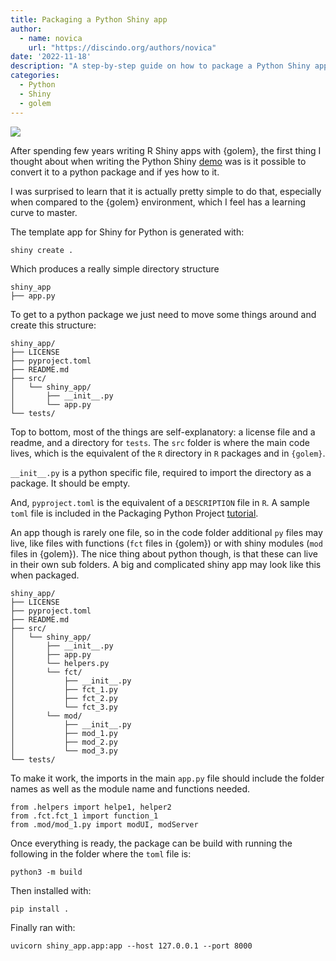 ```yaml
---
title: Packaging a Python Shiny app
author:
  - name: novica
    url: "https://discindo.org/authors/novica"
date: '2022-11-18'
description: "A step-by-step guide on how to package a Python Shiny app, including directory structure, necessary files, and commands to build and run the package."
categories:
  - Python
  - Shiny
  - golem
---
```


[![](https://ko-fi.com/img/githubbutton_sm.svg)](https://ko-fi.com/J3J8133RYV)

After spending few years writing R Shiny apps with {golem}, the first thing I thought about when writing the Python Shiny [demo](https://github.com/novica/pyshinywikidata) was is it possible to convert it to a python package and if yes how to it.

I was surprised to learn that it is actually pretty simple to do that, especially when compared to the {golem} environment, which I feel has a learning curve to master.

The template app for Shiny for Python is generated with:

```
shiny create .
```

Which produces a really simple directory structure

```
shiny_app
├── app.py
```


To get to a python package we just need to move some things around and create this structure:

```
shiny_app/
├── LICENSE
├── pyproject.toml
├── README.md
├── src/
│   └── shiny_app/
│       ├── __init__.py
│       └── app.py
└── tests/
```

Top to bottom, most of the things are self-explanatory: a license file and a readme, and a directory for `tests`. The `src` folder is where the main code lives, which is the equivalent of the `R` directory in `R` packages and in `{golem}`.

`__init__.py` is a python specific file, required to import the directory as a package. It should be empty.

And, `pyproject.toml` is the equivalent of a `DESCRIPTION` file in `R`. A sample `toml` file is included in the Packaging Python Project [tutorial](https://packaging.python.org/en/latest/tutorials/packaging-projects/).

An app though is rarely one file, so in the code folder additional `py` files may live, like files with functions (`fct` files in {golem}) or with shiny modules (`mod` files in {golem}). The nice thing about python though, is that these can live in their own sub folders. A big and complicated shiny app may look like this when packaged.


```
shiny_app/
├── LICENSE
├── pyproject.toml
├── README.md
├── src/
│   └── shiny_app/
│       ├── __init__.py
│       ├── app.py
│       └── helpers.py
│       └── fct/
│           ├── __init__.py
│           ├── fct_1.py
│           ├── fct_2.py
│           └── fct_3.py
│       └── mod/
│           ├── __init__.py
│           ├── mod_1.py
│           ├── mod_2.py
│           └── mod_3.py
└── tests/
```

To make it work, the imports in the main `app.py` file should include the folder names as well as the module name and functions needed.

```
from .helpers import helpe1, helper2
from .fct.fct_1 import function_1
from .mod/mod_1.py import modUI, modServer
```

Once everything is ready, the package can be build with running the following in the folder where the `toml` file is:

```
python3 -m build
```

Then installed with:

```
pip install .
```

Finally ran with:

```
uvicorn shiny_app.app:app --host 127.0.0.1 --port 8000
```
